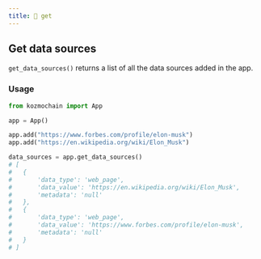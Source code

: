 ```yaml
---
title: 📄 get
---
```


## Get data sources

`get_data_sources()` returns a list of all the data sources added in the app.


### Usage

```python
from kozmochain import App

app = App()

app.add("https://www.forbes.com/profile/elon-musk")
app.add("https://en.wikipedia.org/wiki/Elon_Musk")

data_sources = app.get_data_sources()
# [
#   {
#       'data_type': 'web_page',
#       'data_value': 'https://en.wikipedia.org/wiki/Elon_Musk',
#       'metadata': 'null'
#   },
#   {
#       'data_type': 'web_page',
#       'data_value': 'https://www.forbes.com/profile/elon-musk',
#       'metadata': 'null'
#   }
# ]
```